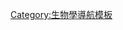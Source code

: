 {{Navbox
| name = 生物分類級別
| title = [[分类阶元|生物分类阶元]]
| listclass = plainlist
| liststyle = line-height: 1.75;
| list1 =
{{{!}} role="presentation" style="width: 100%;"
{{!}}- style="vertical-align: top;"
{{!}} style="width: 11%;" {{!}}
* {{le|病毒域 (分类级别)|Realm (virology)|病毒域（病毒专用）}}
* {{le|病毒亚域|Subrealm|病毒亚域（病毒专用）}}
* [[域 (生物)|域／总界／超界]]
* <strong>[[界 (生物)|界]]</strong>
* [[界 (生物)|亞界]]
* [[界 (生物)|下界／支]]
{{!}} style="padding-top: 1.75em; width: 11%;" {{!}}
* [[门 (生物)|总门／超门]]
* <strong>[[门 (生物)|门]]</strong>
* [[亚门]]
* [[门 (生物)|下门]]
* [[门 (生物)|小门]]
{{!}} style="width: 11%;" {{!}}
* [[纲|高纲]]
* [[纲|总纲／超纲]]
* <strong>[[纲]]</strong>
* [[亚纲]]
* [[纲|下纲]]
* [[纲|小纲]]
{{!}} style="padding-top: 3.5em; width: 11%;" {{!}}
* {{le|部 (生物)|Legion (taxonomy)|部}}
* {{le|群 (生物)|Cohort (taxonomy)|群}}
{{!}} style="width: 11%;" {{!}}
* [[目 (生物)|高目]]
* [[目 (生物)|总目／超目]]
* <strong>[[目 (生物)|目]]</strong>
* [[亚目]]
* [[目 (生物)|下目]]
* [[目 (生物)|小目]]
{{!}} style="width: 11%;" {{!}}
* {{le|派 (动物学)|Section (biology)|派（动物专用）}}
* [[科 (生物)|总科／超科]]
* <strong>[[科 (生物)|科]]</strong>
* [[亞科]]
* [[科 (生物)|下科]]
{{!}} style="padding-top: 1.75em; width: 11%;" {{!}}
* [[族 (生物)|总族／超族]]
* [[族 (生物)|族]]
* [[族 (生物)|亚族]]
* [[族 (生物)|下族]]
{{!}} style="padding-top: 3.5em; width: 11%;" {{!}}
* <strong>[[属]]</strong>
* [[亞屬]]
* [[组 (植物分类学)|-{zh-cn:组／节; zh-hk:組／節; zh-tw:節／組;}-（植物专用）]]
* {{le|系 (植物学)|Series (botany)|系（植物专用）}}
{{!}} style="padding-top: 1.75em; width: 11%;" {{!}}
* [[复合种|总种／超种]]
* <strong>[[物种|种]]</strong>
* [[亞種]]
* [[變種|变种（植物专用）]]
* {{le|变型 (植物学)|Form (botany)|变型（植物专用）}}
{{!}}}
}}<noinclude>

[[Category:生物學導航模板]]
</noinclude>